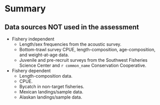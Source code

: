 # Summary

## Data sources **NOT** used in the assessment

* Fishery independent
  * Length/sex frequencies from the acoustic survey.
  * Bottom-trawl survey CPUE, length-composition, age-composition, and weight-at-age data.
  * Juvenile and pre-recruit surveys from the Southwest Fisheries Science Center and `r common_name` Conservation Cooperative.
* Fishery dependent
  * Length-composition data.
  * CPUE.
  * Bycatch in non-target fisheries.
  * Mexican landings/sample data.
  * Alaskan landings/sample data.
